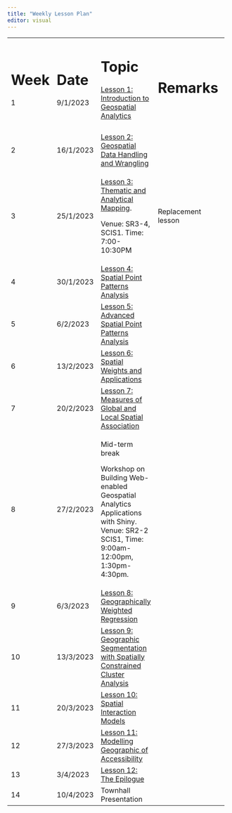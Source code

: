 ```yaml
---
title: "Weekly Lesson Plan"
editor: visual
---
```


+--------+-----------+-----------------------------------------------------------------------------------------------------------------------------------------+--------------------+------+
| # Week | # Date    | # Topic                                                                                                                                 | # Remarks          |      |
|        |           |                                                                                                                                         |                    |      |
| 1      | 9/1/2023  | [Lesson 1: Introduction to Geospatial Analytics](outline/lesson01_outline.html)                                                         |                    |      |
+--------+-----------+-----------------------------------------------------------------------------------------------------------------------------------------+--------------------+------+
|        |           |                                                                                                                                         |                    |      |
+--------+-----------+-----------------------------------------------------------------------------------------------------------------------------------------+--------------------+------+
| 2      | 16/1/2023 | [Lesson 2: Geospatial Data Handling and Wrangling](outline/lesson02_outline.html)                                                       |                    |      |
+--------+-----------+-----------------------------------------------------------------------------------------------------------------------------------------+--------------------+------+
| 3      | 25/1/2023 | [Lesson 3: Thematic and Analytical Mapping](outline/lesson03_outline.html).                                                             | Replacement lesson |      |
|        |           |                                                                                                                                         |                    |      |
|        |           | Venue: SR3-4, SCIS1. Time: 7:00-10:30PM                                                                                                 |                    |      |
+--------+-----------+-----------------------------------------------------------------------------------------------------------------------------------------+--------------------+------+
| 4      | 30/1/2023 | [Lesson 4: Spatial Point Patterns Analysis](outline/lesson04_outline.html)                                                              |                    |      |
+--------+-----------+-----------------------------------------------------------------------------------------------------------------------------------------+--------------------+------+
| 5      | 6/2/2023  | [Lesson 5: Advanced Spatial Point Patterns Analysis](outline/lesson05_outline.html)                                                     |                    |      |
+--------+-----------+-----------------------------------------------------------------------------------------------------------------------------------------+--------------------+------+
| 6      | 13/2/2023 | [Lesson 6: Spatial Weights and Applications](outline/lesson06_outline.html)                                                             |                    |      |
+--------+-----------+-----------------------------------------------------------------------------------------------------------------------------------------+--------------------+------+
| 7      | 20/2/2023 | [Lesson 7: Measures of Global and Local Spatial Association](outline/lesson07_outline.html)                                             |                    |      |
+--------+-----------+-----------------------------------------------------------------------------------------------------------------------------------------+--------------------+------+
| 8      | 27/2/2023 | Mid-term break                                                                                                                          |                    |      |
|        |           |                                                                                                                                         |                    |      |
|        |           | Workshop on Building Web-enabled Geospatial Analytics Applications with Shiny. Venue: SR2-2 SCIS1, Time: 9:00am-12:00pm, 1:30pm-4:30pm. |                    |      |
+--------+-----------+-----------------------------------------------------------------------------------------------------------------------------------------+--------------------+------+
| 9      | 6/3/2023  | [Lesson 8: Geographically Weighted Regression](outline/lesson08_outline.html)                                                           |                    |      |
+--------+-----------+-----------------------------------------------------------------------------------------------------------------------------------------+--------------------+------+
| 10     | 13/3/2023 | [Lesson 9: Geographic Segmentation with Spatially Constrained Cluster Analysis](outline/lesson09_outline.html)                          |                    |      |
+--------+-----------+-----------------------------------------------------------------------------------------------------------------------------------------+--------------------+------+
| 11     | 20/3/2023 | [Lesson 10: Spatial Interaction Models](outline/lesson10_outline.html)                                                                  |                    |      |
+--------+-----------+-----------------------------------------------------------------------------------------------------------------------------------------+--------------------+------+
| 12     | 27/3/2023 | [Lesson 11: Modelling Geographic of Accessibility](outline/lesson11_outline.html)                                                       |                    |      |
+--------+-----------+-----------------------------------------------------------------------------------------------------------------------------------------+--------------------+------+
| 13     | 3/4/2023  | [Lesson 12: The Epilogue](outline/lesson12_outline.html)                                                                                |                    |      |
+--------+-----------+-----------------------------------------------------------------------------------------------------------------------------------------+--------------------+------+
| 14     | 10/4/2023 | Townhall Presentation                                                                                                                   |                    |      |
+--------+-----------+-----------------------------------------------------------------------------------------------------------------------------------------+--------------------+------+

